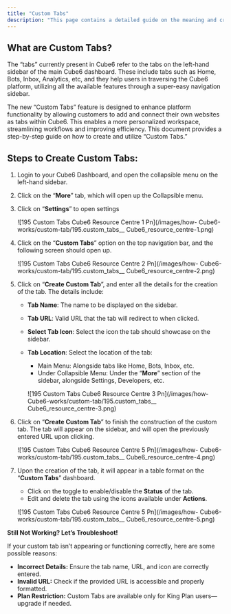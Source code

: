 ```yaml
---
title: "Custom Tabs"
description: "This page contains a detailed guide on the meaning and creation of custom tabs for all King plan users."
---
```


## **What are Custom Tabs?**

The “tabs” currently present in  Cube6 refer to the tabs on the left-hand sidebar of the main  Cube6 dashboard. These include tabs such as Home, Bots, Inbox, Analytics, etc, and they help users in traversing the  Cube6 platform, utilizing all the available features through a super-easy navigation sidebar.

The new “Custom Tabs” feature is designed to enhance platform functionality by allowing customers to add and connect their own websites as tabs within  Cube6. This enables a more personalized workspace, streamlining workflows and improving efficiency. This document provides a step-by-step guide on how to create and utilize “Custom Tabs.”

## **Steps to Create Custom Tabs:**

1. Login to your  Cube6 Dashboard, and open the collapsible menu on the left-hand sidebar.
2. Click on the “**More**” tab, which will open up the Collapsible menu.
3. Click on “**Settings**” to open settings

   ![195 Custom Tabs  Cube6 Resource Centre 1 Pn](/images/how- Cube6-works/custom-tab/195.custom_tabs__ Cube6_resource_centre-1.png)
4. Click on the “**Custom Tabs**” option on the top navigation bar, and the following screen should open up.

   ![195 Custom Tabs  Cube6 Resource Centre 2 Pn](/images/how- Cube6-works/custom-tab/195.custom_tabs__ Cube6_resource_centre-2.png)
5. Click on “**Create Custom Tab**”, and enter all the details for the creation of the tab. The details include:
   - **Tab Name**: The name to be displayed on the sidebar.
   - **Tab URL**: Valid URL that the tab will redirect to when clicked.
   - **Select Tab Icon**: Select the icon the tab should showcase on the sidebar.
   - **Tab Location**: Select the location of the tab:
     - Main Menu: Alongside tabs like Home, Bots, Inbox, etc.
     - Under Collapsible Menu: Under the “**More**” section of the sidebar, alongside Settings, Developers, etc.

     ![195 Custom Tabs  Cube6 Resource Centre 3 Pn](/images/how- Cube6-works/custom-tab/195.custom_tabs__ Cube6_resource_centre-3.png)
6. Click on “**Create Custom Tab**” to finish the construction of the custom tab. The tab will appear on the sidebar, and will open the previously entered URL upon clicking.

   ![195 Custom Tabs  Cube6 Resource Centre 5 Pn](/images/how- Cube6-works/custom-tab/195.custom_tabs__ Cube6_resource_centre-4.png)
7. Upon the creation of the tab, it will appear in a table format on the “**Custom Tabs**” dashboard.
   - Click on the toggle to enable/disable the **Status** of the tab.
   - Edit and delete the tab using the icons available under **Actions**.

   ![195 Custom Tabs  Cube6 Resource Centre 5 Pn](/images/how- Cube6-works/custom-tab/195.custom_tabs__ Cube6_resource_centre-5.png)

**Still Not Working? Let’s Troubleshoot\!**

If your custom tab isn’t appearing or functioning correctly, here are some possible reasons:

- **Incorrect Details:** Ensure the tab name, URL, and icon are correctly entered.
- **Invalid URL:** Check if the provided URL is accessible and properly formatted.
- **Plan Restriction:** Custom Tabs are available only for King Plan users—upgrade if needed.

 